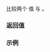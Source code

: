 {{cpp/chrono/title|1=operator=={{small|(std::chrono::year_month_weekday)}}}}
{{cpp/chrono/year_month_weekday/navbar}}
{{dcl begin}}
{{dcl header|chrono}}
{{dcl|since=c++20|1=
constexpr bool operator==( const std::chrono::year_month_weekday&amp; x,
                           const std::chrono::year_month_weekday&amp; y ) noexcept;
}}
{{dcl end}}

比较两个 {{tt|year_month_weekday}} 值 {{c|x}} 与 {{c|y}}。

{{cpp/note synthesized eq}}

=== 返回值 ===
{{c|1=x.year() == y.year() &amp;&amp; x.month() == y.month() &amp;&amp; x.weekday_indexed() == y.weekday_indexed()}}

=== 示例 ===
{{example
|code=
#include &lt;chrono&gt;
#include &lt;iostream&gt;
using namespace std::chrono;
 
int main()
{
    constexpr auto ymwdi1{Wednesday[1]/January/2021};
    constexpr year_month_weekday ymwdi2{year(2021), month(1), weekday(3)[1]};
    std::cout &lt;&lt; std::boolalpha &lt;&lt; (ymwdi1 == ymwdi2) &lt;&lt; '\n';
}
|output=
true
}}

{{langlinks|en|es|ja|ru}}